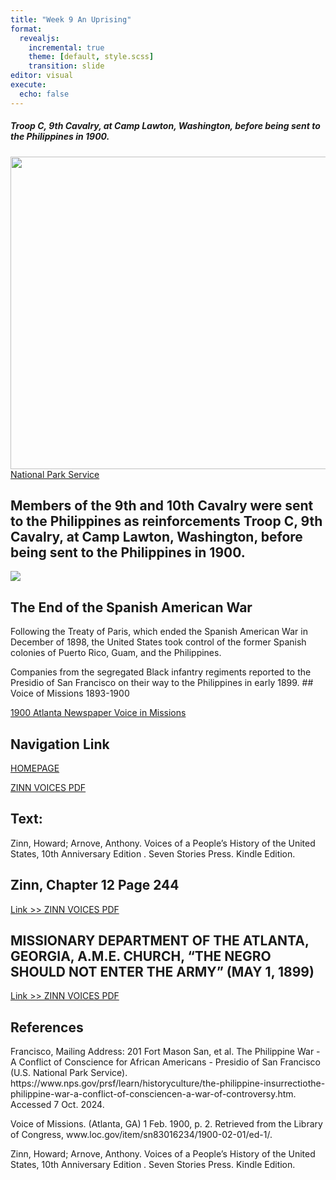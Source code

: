 ```yaml
---
title: "Week 9 An Uprising"
format:
  revealjs:
    incremental: true
    theme: [default, style.scss]
    transition: slide
editor: visual
execute:
  echo: false
---
```



##### Troop C, 9th Cavalry, at Camp Lawton, Washington, before being sent to the Philippines in 1900. 



![](9th.png){.absolute bottom="50" right="50" width="921" height="500"}
[National Park Service](https://www.nps.gov/prsf/learn/historyculture/the-philippine-insurrectiothe-philippine-war-a-conflict-of-consciencen-a-war-of-controversy.htm)




## Members of the 9th and 10th Cavalry were sent to the Philippines as reinforcements Troop C, 9th Cavalry, at Camp Lawton, Washington, before being sent to the Philippines in 1900. 

![](9th.png){.absolute bottom="50" right="50"}



## The End of the Spanish American War

Following the Treaty of Paris, which ended the Spanish American War in December of 1898, the United States took control of the former Spanish colonies of Puerto Rico, Guam, and the Philippines.

Companies from the segregated Black infantry regiments reported to the Presidio of San Francisco on their way to the Philippines in early 1899.
## Voice of Missions 1893-1900

[1900 Atlanta Newspaper Voice in Missions](https://www.loc.gov/item/sn83016234/1900-02-01/ed-1/)

##  {background-image="voice_page1.png" background-size="1600px"}

##  {background-image="page2_voice.png" background-size="1600px"}

## Navigation Link

[HOMEPAGE](https://miller-c-r.github.io/empire_slides/)

[ZINN VOICES PDF](TEXTBOOK%20ZINN%20VOICES.pdf)

## Text:

Zinn, Howard; Arnove, Anthony. Voices of a People's History of the United States, 10th Anniversary Edition . Seven Stories Press. Kindle Edition.

## Zinn, Chapter 12 Page 244


[Link \>\> ZINN VOICES PDF](TEXTBOOK%20ZINN%20VOICES.pdf)

## MISSIONARY DEPARTMENT OF THE ATLANTA, GEORGIA, A.M.E. CHURCH, “THE NEGRO SHOULD NOT ENTER THE ARMY” (MAY 1, 1899)

[Link \>\> ZINN VOICES PDF](TEXTBOOK%20ZINN%20VOICES.pdf)

## References

Francisco, Mailing Address: 201 Fort Mason San, et al. The Philippine War - A Conflict of Conscience for African Americans - Presidio of San Francisco (U.S. National Park Service). https://www.nps.gov/prsf/learn/historyculture/the-philippine-insurrectiothe-philippine-war-a-conflict-of-consciencen-a-war-of-controversy.htm. Accessed 7 Oct. 2024.



Voice of Missions. (Atlanta, GA) 1 Feb. 1900, p. 2. Retrieved from the Library of Congress, www.loc.gov/item/sn83016234/1900-02-01/ed-1/.



Zinn, Howard; Arnove, Anthony. Voices of a People's History of the United States, 10th Anniversary Edition . Seven Stories Press. Kindle Edition.

